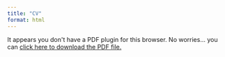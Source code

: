 ```yaml
---
title: "CV"
format: html
---
```

```{=html}
<object data="media/Britt_Resume.pdf" type="application/pdf" width="100%" height="100%" style="min-height:100vh;">
  <p>It appears you don't have a PDF plugin for this browser.
  No worries... you can <a href="media/Britt_Resume.pdf" download>click here to download the PDF file.</a></p>
</object>
```